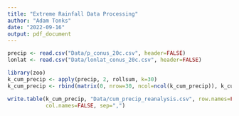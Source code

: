 ```yaml
---
title: "Extreme Rainfall Data Processing"
author: "Adam Tonks"
date: "2022-09-16"
output: pdf_document
---
```


```r
precip <- read.csv("Data/p_conus_20c.csv", header=FALSE)
lonlat <- read.csv("Data/lonlat_conus_20c.csv", header=FALSE)
```

```r
library(zoo)
k_cum_precip <- apply(precip, 2, rollsum, k=30)
k_cum_precip <- rbind(matrix(0, nrow=30, ncol=ncol(k_cum_precip)), k_cum_precip[1:(nrow(k_cum_precip)-1), ])
```

```r
write.table(k_cum_precip, "Data/cum_precip_reanalysis.csv", row.names=FALSE,
            col.names=FALSE, sep=",")
```
